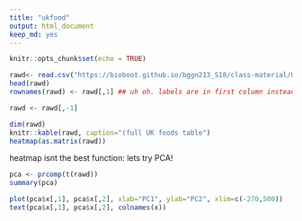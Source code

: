 ---
title: "ukfood"
output: html_document
keep_md: yes
---

```{r setup, include=FALSE}
knitr::opts_chunk$set(echo = TRUE)
```


```{r}
rawd<- read.csv("https://bioboot.github.io/bggn213_S18/class-material/UK_foods.csv") 
head(rawd)
rownames(rawd) <- rawd[,1] ## uh oh. labels are in first column instead of being actual labels

rawd <- rawd[,-1]

dim(rawd)
knitr::kable(rawd, caption="(full UK foods table")
heatmap(as.matrix(rawd))

```

heatmap isnt the best function: 
lets try PCA!
```{r}
pca <- prcomp(t(rawd))
summary(pca)

plot(pca$x[,1], pca$x[,2], xlab="PC1", ylab="PC2", xlim=c(-270,500))
text(pca$x[,1], pca$x[,2], colnames(x))
```


